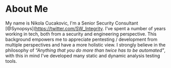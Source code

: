 
<div className={styles.Document}>

# About Me

My name is Nikola Cucakovic, I'm a Senior Security Consultant [@Synopsys](https://twitter.com/SW_Integrity. I've spent a number of years working in tech, both from a security and engineering perspective. This background empowers me to appreciate pentesting / development from multiple perspectives and have a more holistic view. I strongly believe in the philosophy of _“Anything that you do more than twice has to be automated"_, with this in mind I've developed many static and dynamic analysis testing tools.

</div>
